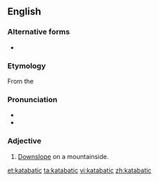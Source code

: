 ==English==

===Alternative forms===
* {{l/en|catabatic}}

===Etymology===
From the {{etyl|grc|en}} {{term|κατάβασις||descent|tr=katábasis|lang=grc}}

===Pronunciation===
* {{IPA|kætəˈbætɪk}}
* {{rhymes|ætɪk}}

===Adjective===
{{en-adj|-}}
{{wikipedia|Katabatic wind}}

# {{meteorology|of airflow}} [[downslope|Downslope]] on a mountainside.

[[et:katabatic]]
[[ta:katabatic]]
[[vi:katabatic]]
[[zh:katabatic]]